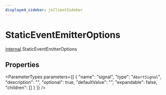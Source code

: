 ```yaml
---
displayed_sidebar: jsClientSidebar
---
```



# StaticEventEmitterOptions

[internal](../../modules/internal.mdx).StaticEventEmitterOptions

## Properties

<ParameterTypes parameters={[
  {
    "name": "signal",
    "type": "`AbortSignal`",
    "description": "",
    "optional": true,
    "defaultValue": "",
    "expandable": false,
    "children": []
  }
]} />
